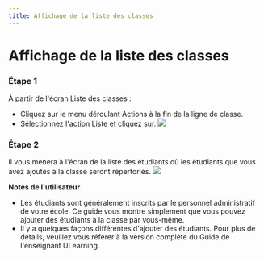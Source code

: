 ```yaml
--- 
title: Affichage de la liste des classes
--- 
```




# Affichage de la liste des classes 
 
 ### Étape 1 
 À partir de l'écran Liste des classes : 
 - Cliquez sur le menu déroulant Actions à la fin de la ligne de classe. 
 - Sélectionnez l'action Liste et cliquez sur. 
 ![]( /img/ulearning/teacher/class07.png) 
 
 ### Étape 2 
 Il vous mènera à l'écran de la liste des étudiants où les étudiants que vous avez ajoutés à la classe seront répertoriés. 
 ![]( /img/ulearning/teacher/class08.png) 
 
 **Notes de l'utilisateur** 
 - Les étudiants sont généralement inscrits par le personnel administratif de votre école. Ce guide vous montre simplement que vous pouvez ajouter des étudiants à la classe par vous-même. 
 - Il y a quelques façons différentes d'ajouter des étudiants. Pour plus de détails, veuillez vous référer à la version complète du Guide de l'enseignant ULearning.

